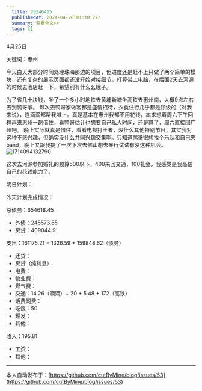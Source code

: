 ```yaml
---
  title: 20240425
  publishedAt: 2024-04-26T01:18:27Z
  summary: 查看全文>>
  tags: []
---
```


4月25日

关键词：惠州

今天白天大部分时间处理珠海那边的项目，但进度还是赶不上只做了两个简单的模块，还有复杂的展示页面都还没开始对接细节。打算带上电脑，在后面2天去河源的时候去酒店赶一下，希望别有什么幺蛾子。

为了省几十块钱，坐了一个多小时地铁去黄埔新塘坐高铁去惠州南，大概9点左右去到鸭哥家。
每次去鸭哥家做客都是盛情招待，衣食住行几乎都是顶级的（对我来说），连滴滴都帮我喊上。真是基本在惠州我都不用花钱，本来想着周六下午回程再来惠州一趟借住，看鸭哥估计也想要自己私人时间，还是算了，周六直接回广州吧。
晚上实际就真是借住，看看电视打王者，没什么其他特别节目，其实我对这种不感兴趣，但确实没什么共同兴趣交集啊。只知道鸭哥很想找个乐队和自己夹band，晚上又跟我提了一次下次去佛山想去琴行试试有没这种机会。
![1714094132790](https://github.com/cutByMine/blog/assets/164211290/9b627e13-e1ce-4664-8e4b-2ef3bb88471f)


这次去河源参加婚礼的预算500以下，400来回交通，100礼金。我感觉是我高估自己的花钱能力了。

明日计划：

昨天计划完成情况：

总债务：654618.45
- 外债：245573.55
- 房贷：409044.9

支出：161175.21 = 1326.59 + 159848.62（债务）
- 还贷：
- 房贷（纯利息）：
- 电费：
- 物业费：
- 燃气费：
- 交通：14.26（滴滴）+ 20 + 5.48 + 172（高铁）
- 话费网费：
- 吃饭：50
- 理发：
- 其他：

收入：195.81
- 工资：
- 其他：


---
本人自动发布于：[https://github.com/cutByMine/blog/issues/53](https://github.com/cutByMine/blog/issues/53)
